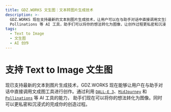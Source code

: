```yaml
---
title: GDZ.WORKS 文生图：文本转图片生成技术
description: >-
  GDZ.WORKS 现在支持最新的文本到图片生成技术，让用户可以在与助手对话中直接调用文生图工具进行创作。利用 DALL-E 3、MidJourney 和
  Pollinations 等 AI 工具，助手们可以将你的想法转化为图像，让创作过程更私密和沉浸式。
tags:
  - Text to Image
  - 文生图
  - AI 创作
---
```


# 支持 Text to Image 文生图

现已支持最新的文本到图片生成技术，GDZ.WORKS 现在能够让用户在与助手对话中直接调用文成图工具进行创作。通过利用 [`DALL-E 3`](https://openai.com/dall-e-3)、[`MidJourney`](https://www.midjourney.com/) 和 [`Pollinations`](https://pollinations.ai/) 等 AI 工具的能力， 助手们现在可以将你的想法转化为图像。同时可以更私密和沉浸式的完成你的创造过程。
